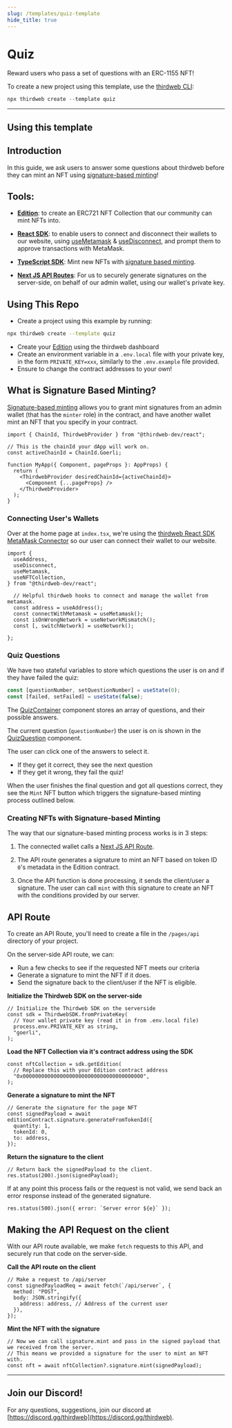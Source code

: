 ```yaml
---
slug: /templates/quiz-template
hide_title: true
---
```



# Quiz

Reward users who pass a set of questions with an ERC-1155 NFT!

To create a new project using this template, use the [thirdweb CLI](/cli):

```jsx
npx thirdweb create --template quiz
```

<div
  style={{
    display: "flex",
    flexDirection: "row",
    gap: "2%",
    marginBottom: 32,
    width: "100%",
    alignItems: "center",
    justifyContent: "center",
    marginTop: 16,
  }}
>
  <DemoButton link="https://quiz.thirdweb-example.com" name="quiz" />
  <ViewCodeButton link="https://github.com/thirdweb-example/quiz" name="quiz" />
</div>

---

## Using this template

## Introduction

In this guide, we ask users to answer some questions about thirdweb before they can mint an NFT using [signature-based minting](https://portal.thirdweb.com/advanced-features/on-demand-minting)!

## Tools:

- [**Edition**](https://portal.thirdweb.com/contracts/edition): to create an ERC721 NFT Collection that our community can mint NFTs into.

- [**React SDK**](https://docs.thirdweb.com/react): to enable users to connect and disconnect their wallets to our website, using [useMetamask](https://docs.thirdweb.com/react/react.usemetamask) & [useDisconnect](https://docs.thirdweb.com/react/react.usedisconnect), and prompt them to approve transactions with MetaMask.

- [**TypeScript SDK**](https://docs.thirdweb.com/typescript): Mint new NFTs with [signature based minting](https://portal.thirdweb.com/advanced-features/on-demand-minting).

- [**Next JS API Routes**](https://nextjs.org/docs/api-routes/introduction): For us to securely generate signatures on the server-side, on behalf of our admin wallet, using our wallet's private key.

## Using This Repo

- Create a project using this example by running:

```bash
npx thirdweb create --template quiz
```

- Create your [Edition](https://portal.thirdweb.com/pre-built-contracts/edition) using the thirdweb dashboard
- Create an environment variable in a `.env.local` file with your private key, in the form `PRIVATE_KEY=xxx`, similarly to the `.env.example` file provided.
- Ensure to change the contract addresses to your own!

## What is Signature Based Minting?

[Signature-based minting](https://portal.thirdweb.com/advanced-features/on-demand-minting) allows you to grant mint signatures from an admin wallet (that has the `minter` role) in the contract, and have another wallet mint an NFT that you specify in your contract.

```tsx
import { ChainId, ThirdwebProvider } from "@thirdweb-dev/react";

// This is the chainId your dApp will work on.
const activeChainId = ChainId.Goerli;

function MyApp({ Component, pageProps }: AppProps) {
  return (
    <ThirdwebProvider desiredChainId={activeChainId}>
      <Component {...pageProps} />
    </ThirdwebProvider>
  );
}
```

### Connecting User's Wallets

Over at the home page at `index.tsx`, we're using the [thirdweb React SDK MetaMask Connector](https://docs.thirdweb.com/react/category/wallet-connection) so our user can connect their wallet to our website.

```tsx
import {
  useAddress,
  useDisconnect,
  useMetamask,
  useNFTCollection,
} from "@thirdweb-dev/react";

  // Helpful thirdweb hooks to connect and manage the wallet from metamask.
  const address = useAddress();
  const connectWithMetamask = useMetamask();
  const isOnWrongNetwork = useNetworkMismatch();
  const [, switchNetwork] = useNetwork();

};
```

### Quiz Questions

We have two stateful variables to store which questions the user is on and if they have failed the quiz:

```jsx
const [questionNumber, setQuestionNumber] = useState(0);
const [failed, setFailed] = useState(false);
```

The [QuizContainer](https://github.com/thirdweb-example/quiz/blob/main/components/QuizContainer.tsx) component stores an array of questions, and their possible answers.

The current question (`questionNumber`) the user is on is shown in the [QuizQuestion](https://github.com/thirdweb-example/quiz/blob/main/components/QuizQuestion.tsx) component.

The user can click one of the answers to select it.

- If they get it correct, they see the next question
- If they get it wrong, they fail the quiz!

When the user finishes the final question and got all questions correct, they see the `Mint` NFT button which triggers the signature-based minting process outlined below.

### Creating NFTs with Signature-based Minting

The way that our signature-based minting process works is in 3 steps:

1. The connected wallet calls a [Next JS API Route](https://nextjs.org/docs/api-routes/introduction).

2. The API route generates a signature to mint an NFT based on token ID `0`'s metadata in the Edition contract.

3. Once the API function is done processing, it sends the client/user a signature. The user can call `mint` with this signature to create an NFT with the conditions provided by our server.

## API Route

To create an API Route, you'll need to create a file in the `/pages/api` directory of your project.

On the server-side API route, we can:

- Run a few checks to see if the requested NFT meets our criteria
- Generate a signature to mint the NFT if it does.
- Send the signature back to the client/user if the NFT is eligible.

**Initialize the Thirdweb SDK on the server-side**

```tsx
// Initialize the Thirdweb SDK on the serverside
const sdk = ThirdwebSDK.fromPrivateKey(
  // Your wallet private key (read it in from .env.local file)
  process.env.PRIVATE_KEY as string,
  "goerli",
);
```

**Load the NFT Collection via it's contract address using the SDK**

```tsx
const nftCollection = sdk.getEdition(
  // Replace this with your Edition contract address
  "0x000000000000000000000000000000000000000",
);
```

**Generate a signature to mint the NFT**

```tsx
// Generate the signature for the page NFT
const signedPayload = await editionContract.signature.generateFromTokenId({
  quantity: 1,
  tokenId: 0,
  to: address,
});
```

**Return the signature to the client**

```tsx
// Return back the signedPayload to the client.
res.status(200).json(signedPayload);
```

If at any point this process fails or the request is not valid, we send back an error response instead of the generated signature.

```tsx
res.status(500).json({ error: `Server error ${e}` });
```

## Making the API Request on the client

With our API route available, we make `fetch` requests to this API, and securely run that code on the server-side.

**Call the API route on the client**

```tsx
// Make a request to /api/server
const signedPayloadReq = await fetch(`/api/server`, {
  method: "POST",
  body: JSON.stringify({
    address: address, // Address of the current user
  }),
});
```

**Mint the NFT with the signature**

```tsx
// Now we can call signature.mint and pass in the signed payload that we received from the server.
// This means we provided a signature for the user to mint an NFT with.
const nft = await nftCollection?.signature.mint(signedPayload);
```

---

## Join our Discord!

For any questions, suggestions, join our discord at [https://discord.gg/thirdweb](https://discord.gg/thirdweb).
